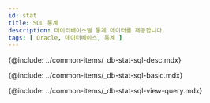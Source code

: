 ```yaml
---
id: stat
title: SQL 통계
description: 데이터베이스별 통계 데이터를 제공합니다.
tags: [ Oracle, 데이터베이스, 통계 ]
---
```


{@include: ../common-items/_db-stat-sql-desc.mdx}

<!-- SQL 통계 기본 사용 안내 -->
{@include: ../common-items/_db-stat-sql-basic.mdx} 

<!-- 쿼리별 수행 추이, 자세히 보기 -->
{@include: ../common-items/_db-stat-sql-view-query.mdx} 
